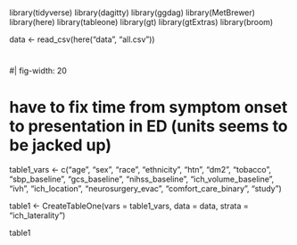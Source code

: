 #
#
#
#
#

library(tidyverse)
library(dagitty)
library(ggdag)
library(MetBrewer)
library(here)
library(tableone)
library(gt)
library(gtExtras)
library(broom)


data <- read_csv(here("data", "all.csv"))

#
#
#
#
#
#| fig-width: 20

# have to fix time from symptom onset to presentation in ED (units seems to be jacked up)

table1_vars <- c("age", "sex", "race", "ethnicity", "htn", "dm2", "tobacco", "sbp_baseline", "gcs_baseline", "nihss_baseline", "ich_volume_baseline", "ivh", "ich_location", "neurosurgery_evac", "comfort_care_binary", "study")

table1 <- CreateTableOne(vars = table1_vars, data = data, strata = "ich_laterality")

table1

#
#
#
